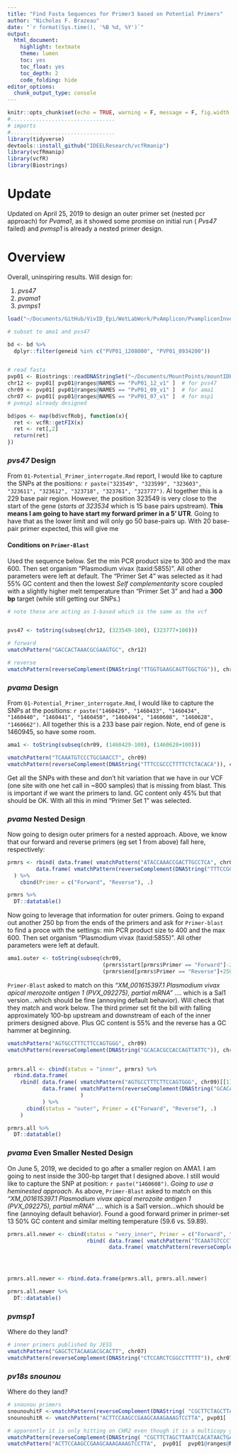 ```yaml
---
title: "Find Fasta Sequences for Primer3 based on Potential Primers"
author: "Nicholas F. Brazeau"
date: "`r format(Sys.time(), '%B %d, %Y')`"
output: 
  html_document:
    highlight: textmate
    theme: lumen
    toc: yes
    toc_float: yes
    toc_depth: 2
    code_folding: hide
editor_options: 
  chunk_output_type: console
---
```



```r
knitr::opts_chunk$set(echo = TRUE, warning = F, message = F, fig.width = 11, fig.height = 8)
#.................................
# imports
#.................................
library(tidyverse)
devtools::install_github("IDEELResearch/vcfRmanip")
library(vcfRmanip)
library(vcfR)
library(Biostrings)
```

# Update
Updated on April 25, 2019 to design an outer primer set (nested pcr approach) for _Pvama1_, as it showed some promise on initial run ( _Pvs47_ failed) and _pvmsp1_ is already a nested primer design. 

# Overview
Overall, uninspiring results. Will design for: 

  1. _pvs47_   
  2. _pvama1_   
  3. _pvmps1_  


```r

load("~/Documents/GitHub/VivID_Epi/WetLabWork/PvAmplicon/PvampliconInvestigate/potential_primer_variants.rda")

# subset to ama1 and pvs47

bd <- bd %>% 
  dplyr::filter(geneid %in% c("PVP01_1208000", "PVP01_0934200"))


# read fasta
pvp01 <- Biostrings::readDNAStringSet("~/Documents/MountPoints/mountIDEEL/resources/genomes/Pvivax/genomes/PvP01.fasta", "fasta")
chr12 <- pvp01[ pvp01@ranges@NAMES == "PvP01_12_v1" ]  # for pvs47
chr09 <- pvp01[ pvp01@ranges@NAMES == "PvP01_09_v1" ]  # for ama1
chr07 <- pvp01[ pvp01@ranges@NAMES == "PvP01_07_v1" ]  # for msp1
# pvmsp1 already designed


```

```r

bd$pos <- map(bd$vcfRobj, function(x){ 
  ret <- vcfR::getFIX(x)
  ret <- ret[,2]
  return(ret)
})


```

### _pvs47_ Design

From `01-Potential_Primer_interrogate.Rmd` report, I would like to capture the SNPs at the positions: `r paste("323549", "323599", "323603", "323611", "323612", "323718", "323761", "323777")`. Al together this is a 229 base pair region. However, the position 323549 is very close to the start of the gene (_starts at 323534_ which is 15 base pairs upstream). **This means I am going to have start my forward primer in a 5' UTR**. Going to have that as the lower limit and will only go 50 base-pairs up. With 20 base-pair primer expected, this will give me 

#### Conditions on `Primer-Blast`

Used the sequence below. Set the min PCR product size to 300 and the max 600. Then set organism "Plasmodium vivax (taxid:5855)". All other parameters were left at default. The "Primer Set 4" was selected as it had 55% GC content and then the lowest _Self complementarity_ score coupled with a slightly higher melt temperature than "Primer Set 3" and had a **300 bp** target (while still getting our SNPs.)

```r

# note these are acting as 1-based which is the same as the vcf


pvs47 <- toString(subseq(chr12, (323549-100), (323777+100)))

# forward
vmatchPattern("GACCACTAAACGCGAAGTGC", chr12)

# reverse
vmatchPattern(reverseComplement(DNAString("TTGGTGAAGCAGTTGGCTGG")), chr12)


```



### _pvama_ Design

From `01-Potential_Primer_interrogate.Rmd`, I would like to capture the SNPs at the positions: `r paste("1460429", "1460433", "1460434", "1460440", "1460441", "1460450", "1460494", "1460608", "1460628", "1460662")`. All together this is a 233 base pair region. Note, end of gene is 1460945, so have some room. 

```r

ama1 <- toString(subseq(chr09, (1460429-100), (1460628+100)))

vmatchPattern("TCAAATGTCCCTGCGAACCT", chr09)
vmatchPattern(reverseComplement(DNAString("TTTCCGCCCTTTTCTCTACACA")), chr09)
```

Get all the SNPs with these and don't hit variation that we have in our VCF (one site with one het call in ~800 samples) that is missing from blast. This is important if we want the primers to land. GC content only 45% but that should be OK. With all this in mind "Primer Set 1" was selected.



### _pvama_ Nested Design
Now going to design outer primers for a nested approach. Above, we know that our forward and reverse primers (eg set 1 from above) fall here, respectively: 
```r
prmrs <- rbind( data.frame( vmatchPattern("ATACCAAACCGACTTGCCTCA", chr09)[[1]] ),
         data.frame( vmatchPattern(reverseComplement(DNAString("TTTCCGCCCTTTTCTCTACACA")), chr09)[[1]] )
  ) %>% 
    cbind(Primer = c("Forward", "Reverse"), .)

prmrs %>% 
  DT::datatable()

```
  
Now going to leverage that information for outer primers. Going to expand out another 250 bp from the ends of the primers and ask for `Primer-blast` to find a proce with the settings: min PCR product size to 400 and the max 600. Then set organism "Plasmodium vivax (taxid:5855)". All other parameters were left at default.
```r

ama1.outer <- toString(subseq(chr09, 
                              (prmrs$start[prmrs$Primer == "Forward"]-250), 
                              (prmrs$end[prmrs$Primer == "Reverse"]+250)))


```

`Primer-Blast` asked to match on this *"XM_001615397.1	Plasmodium vivax apical merozoite antigen 1 (PVX_092275), partial mRNA"* .... which is a Sal1 version...which should be fine (annoying default behavior). Will check that they match and work below. The third primer set fit the bill with falling approximately 100-bp upstream and downstream of each of the inner primers designed above. Plus GC content is 55% and the reverse has a GC hammer at beginning. 


```r


vmatchPattern("AGTGCCTTTCTTCCAGTGGG", chr09)
vmatchPattern(reverseComplement(DNAString("GCACACGCCACCAGTTATTC")), chr09)


prmrs.all <- cbind(status = "inner", prmrs) %>% 
  rbind.data.frame(
    rbind( data.frame( vmatchPattern("AGTGCCTTTCTTCCAGTGGG", chr09)[[1]] ),
           data.frame( vmatchPattern(reverseComplement(DNAString("GCACACGCCACCAGTTATTC")), chr09)[[1]]
                       )
           ) %>% 
      cbind(status = "outer", Primer = c("Forward", "Reverse"), .)
    )

prmrs.all %>% 
  DT::datatable()


```

### _pvama_ Even Smaller Nested Design
On June 5, 2019, we decided to go after a smaller region on AMA1. I am going to nest inside the 300-bp target that I designed above. I still would like to capture the SNP at position: `r paste("1460608")`. *Going to use a heminested approach*. As above, `Primer-Blast` asked to match on this *"XM_001615397.1	Plasmodium vivax apical merozoite antigen 1 (PVX_092275), partial mRNA"* .... which is a Sal1 version...which should be fine (annoying default behavior). Found a good forward primer in primer-set 13 50% GC content and similar melting temperature (59.6 vs. 59.89).


```r



prmrs.all.newer <- cbind(status = "very_inner", Primer = c("Forward", "Reverse"),
                         rbind( data.frame( vmatchPattern("TCAAATGTCCCTGCGAACCT", chr09)[[1]] ),
                                data.frame( vmatchPattern(reverseComplement(DNAString("TTTCCGCCCTTTTCTCTACACA")), chr09)[[1]])))




prmrs.all.newer <- rbind.data.frame(prmrs.all, prmrs.all.newer)

prmrs.all.newer %>% 
  DT::datatable()

```
                         
                         

### _pvmsp1_ 

Where do they land?
```r
# inner primers published by JESS
vmatchPattern("GAGCTCTACAAGACGCACTT", chr07)
vmatchPattern(reverseComplement(DNAString("CTCCARCTCGGCCTTTTT")), chr07, max.mismatch = 1)


```

### _pv18s snounou_ 

Where do they land?
```r
# snounou primers
snounouhitF <-vmatchPattern(reverseComplement(DNAString( "CGCTTCTAGCTTAATCCACATAACTGATAC" )), pvp01[ !grepl("Transfer", pvp01@ranges@NAMES) ] )
snounouhitR <- vmatchPattern("ACTTCCAAGCCGAAGCAAAGAAAGTCCTTA", pvp01[ !grepl("Transfer", pvp01@ranges@NAMES) ])

# apparently it is only hitting on CHR2 even though it is a multicopy gene?
vmatchPattern(reverseComplement(DNAString( "CGCTTCTAGCTTAATCCACATAACTGATAC" )), pvp01[  pvp01@ranges@NAMES == "PvP01_02_v1" ] )
vmatchPattern("ACTTCCAAGCCGAAGCAAAGAAAGTCCTTA",  pvp01[  pvp01@ranges@NAMES == "PvP01_02_v1" ] )



```



